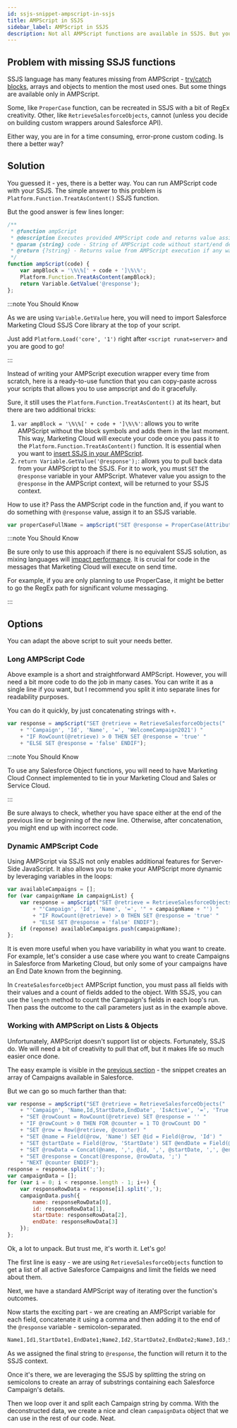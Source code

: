 ```yaml
---
id: ssjs-snippet-ampscript-in-ssjs
title: AMPScript in SSJS
sidebar_label: AMPScript in SSJS
description: Not all AMPScript functions are available in SSJS. But you still can use them.
---
```



<LeadText content="Not all AMPScript functions are available in SSJS. But you still can use them." />

## Problem with missing SSJS functions

SSJS language has many features missing from AMPScript - [try/catch blocks](../ssjs/debugging-ssjs.mdx#try-to-catch-the-error), arrays and objects to mention the most used ones. But some things are available only in AMPScript.

Some, like `ProperCase` function, can be recreated in SSJS with a bit of RegEx creativity. Other, like `RetrieveSalesforceObjects`, cannot (unless you decide on building custom wrappers around Salesforce API).

Either way, you are in for a time consuming, error-prone custom coding. Is there a better way?

## Solution

You guessed it - yes, there is a better way. You can run AMPScript code with your SSJS. The simple answer to this problem is `Platform.Function.TreatAsContent()` SSJS function.

But the good answer is few lines longer:

```js
/**
 * @function ampScript
 * @description Executes provided AMPScript code and returns value assigned to @Response variable
 * @param {string} code - String of AMPScript code without start/end delimiters. Final outcome should be assigned to @Response to enable passing back to SSJS
 * @return {?string} - Returns value from AMPScript execution if any was assigned to @Response variable
 */
function ampScript(code) {
    var ampBlock = '\%\%[' + code + ']\%\%';
    Platform.Function.TreatAsContent(ampBlock);
    return Variable.GetValue('@response');
};
```

:::note You Should Know

As we are using `Variable.GetValue` here, you will need to import Salesforce Marketing Cloud SSJS Core library at the top of your script.

Just add `Platform.Load('core', '1')` right after `<script runat=server>` and you are good to go!

:::

Instead of writing your AMPScript execution wrapper every time from scratch, here is a ready-to-use function that you can copy-paste across your scripts that allows you to use ampscript and do it gracefully.

Sure, it still uses the `Platform.Function.TreatAsContent()` at its heart, but there are two additional tricks:

1. `var ampBlock = '\%\%[' + code + ']\%\%'`: allows you to write AMPScript without the block symbols and adds them in the last moment. This way, Marketing Cloud will execute your code once you pass it to the `Platform.Function.TreatAsContent()` function. It is essential when you want to [insert SSJS in your AMPScript](#dynamic-ampscript-code).
2. `return Variable.GetValue('@response');`: allows you to pull back data from your AMPScript to the SSJS. For it to work, you must `SET` the `@response` variable in your AMPScript. Whatever value you assign to the `@response` in the AMPScript context, will be returned to your SSJS context.

How to use it? Pass the AMPScript code in the function and, if you want to do something with `@response` value, assign it to an SSJS variable.

```js title="As JavaScript lacks native ProperCase, we can use AMPScript for that"
var properCaseFullName = ampScript("SET @response = ProperCase(AttributeValue('fullName'))");
```

:::note You Should Know

Be sure only to use this approach if there is no equivalent SSJS solution, as mixing languages will [impact performance](./ssjs-vs-ampscript-performance.mdx). It is crucial for code in the messages that Marketing Cloud will execute on send time.

For example, if you are only planning to use ProperCase, it might be better to go the RegEx path for significant volume messaging.

:::

## Options

You can adapt the above script to suit your needs better.

### Long AMPScript Code

Above example is a short and straightforward AMPScript. However, you will need a bit more code to do the job in many cases. You can write it as a single line if you want, but I recommend you split it into separate lines for readability purposes.

You can do it quickly, by just concatenating strings with `+`.

```js title="Check whether there is a Campaign in Salesforce called 'WelcomeCampaign2021'"
var response = ampScript("SET @retrieve = RetrieveSalesforceObjects("
    + "'Campaign', 'Id', 'Name', '=', 'WelcomeCampaign2021') "
    + "IF RowCount(@retrieve) > 0 THEN SET @response = 'true' "
    + "ELSE SET @response = 'false' ENDIF");
```

:::note You Should Know

To use any Salesforce Object functions, you will need to have Marketing Cloud Connect implemented to tie in your Marketing Cloud and Sales or Service Cloud.

:::

Be sure always to check, whether you have space either at the end of the previous line or beginning of the new line. Otherwise, after concatenation, you might end up with incorrect code.

### Dynamic AMPScript Code

Using AMPScript via SSJS not only enables additional features for Server-Side JavaScript. It also allows you to make your AMPScript more dynamic by leveraging variables in the loops:

```js {4} title="Same check as above, but for multiple campaigns and output to an array"
var availableCampaigns = [];
for (var campaignName in campaignList) {
    var response = ampScript("SET @retrieve = RetrieveSalesforceObjects("
        + "'Campaign', 'Id', 'Name', '=', '" + campaignName + "') "
        + "IF RowCount(@retrieve) > 0 THEN SET @response = 'true' "
        + "ELSE SET @response = 'false' ENDIF");
    if (reponse) availableCampaigns.push(campaignName);
};
```

It is even more useful when you have variability in what you want to create. For example, let's consider a use case where you want to create Campaigns in Salesforce from Marketing Cloud, but only some of your campaigns have an End Date known from the beginning.

In `CreateSalesforceObject` AMPScript function, you must pass all fields with their values and a count of fields added to the object. With SSJS, you can use the `length` method to count the Campaign's fields in each loop's run. Then pass the outcome to the call parameters just as in the example above.

### Working with AMPScript on Lists & Objects

Unfortunately, AMPScript doesn't support list or objects. Fortunately, SSJS do. We will need a bit of creativity to pull that off, but it makes life so much easier once done.

The easy example is visible in the [previous section](#dynamic-ampscript-code) - the snippet creates an array of Campaigns available in Salesforce.

But we can go so much farther than that:

```js {8-9,11,14}
var response = ampScript("SET @retrieve = RetrieveSalesforceObjects("
    + "'Campaign', 'Name,Id,StartDate,EndDate', 'IsActive', '=', 'True') "
    + "SET @rowCount = RowCount(@retrieve) SET @response = '' "
    + "IF @rowCount > 0 THEN FOR @counter = 1 TO @rowCount DO "
    + "SET @row = Row(@retrieve, @counter) "
    + "SET @name = Field(@row, 'Name') SET @id = Field(@row, 'Id') "
    + "SET @startDate = Field(@row, 'StartDate') SET @endDate = Field(@row, 'EndDate') "
    + "SET @rowData = Concat(@name, ',', @id, ',', @startDate, ',', @endDate) "
    + "SET @response = Concat(@response, @rowData, ';') "
    + "NEXT @counter ENDIF");
response = response.split(';');
var campaignData = [];
for (var i = 0; i < response.length - 1; i++) {
    var responseRowData = response[i].split(',');
    campaignData.push({
        name: responseRowData[0],
        id: responseRowData[1],
        startDate: responseRowData[2],
        endDate: responseRowData[3]
    });
};
```

Ok, a lot to unpack. But trust me, it's worth it. Let's go!

The first line is easy - we are using `RetrieveSalesforceObjects` function to get a list of all active Salesforce Campaigns and limit the fields we need about them.

Next, we have a standard AMPScript way of iterating over the function's outcomes.

Now starts the exciting part - we are creating an AMPScript variable for each field, concatenate it using a comma and then adding it to the end of the `@response` variable - semicolon-separated.

```css title="Structure of the AMPScript output"
Name1,Id1,StartDate1,EndDate1;Name2,Id2,StartDate2,EndDate2;Name3,Id3,StartDate3,EndDate3
```

As we assigned the final string to `@response`, the function will return it to the SSJS context.

Once it's there, we are leveraging the SSJS by splitting the string on semicolons to create an array of substrings containing each Salesforce Campaign's details.

Then we loop over it and split each Campaign string by comma. With the deconstructed data, we create a nice and clean `campaignData` object that we can use in the rest of our code. Neat.

